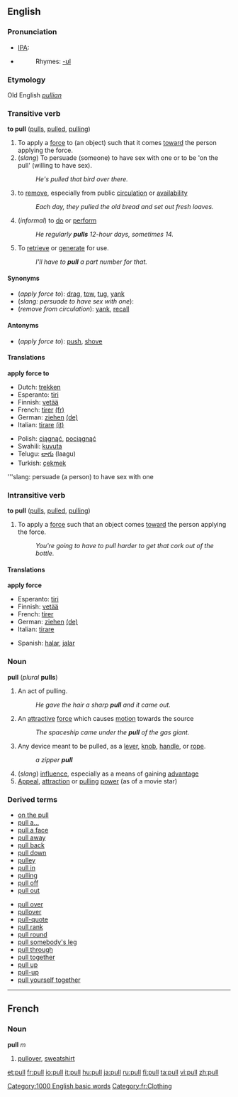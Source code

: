 ==English==

===Pronunciation===
*[[IPA]]: {{IPAchar|/p&#650;l/}}
*{{audio|en-us-pull.ogg|Audio (US)}}
*:Rhymes: [[Rhymes:English:-ʊl|-ʊl]]
===Etymology===
Old English ''[[pullian]]''
===Transitive verb===
'''to pull''' ([[pulls]], [[pulled]], [[pulling]])

#To apply a [[force]] to (an object) such that it comes [[toward]] the person applying the force.
#(''slang'') To persuade (someone) to have sex with one or to be 'on the pull' (willing to have sex).
#:''He's pulled that bird over there.''
#to [[remove]], especially from public [[circulation]] or [[availability]]
#:''Each day, they pulled the old bread and set out fresh loaves.''
#(''informal'') to [[do]] or [[perform]]
#:''He regularly '''pulls''' 12-hour days, sometimes 14.''
#To [[retrieve]] or [[generate]] for use.
#:''I'll have to '''pull''' a part number for that.''

====Synonyms====
*(''apply force to''): [[drag]], [[tow]], [[tug]], [[yank]]
*(''slang: persuade to have sex with one''):
*(''remove from circulation''): [[yank]], [[recall]]

====Antonyms====
*(''apply force to''): [[push]], [[shove]]

====Translations====

'''apply force to'''
{{top}}
*Dutch: [[trekken]]
*Esperanto: [[tiri]]
*Finnish: [[vetää]]
*French: [[tirer]] [[:fr:tirer|(fr)]]
*German: [[ziehen]] [[:de:ziehen|(de)]]
*Italian: [[tirare]] [[:it:tirare|(it)]]
{{mid}}
*Polish: [[ciągnąć]], [[pociągnąć]]
*Swahili: [[kuvuta]]
*Telugu: [[లాగు]] (laagu)
*Turkish: [[çekmek]]
{{bottom}}

'''slang: persuade (a person) to have sex with one
{{top}}
{{mid}}
{{bottom}}

===Intransitive verb===
'''to pull''' ([[pulls]], [[pulled]], [[pulling]])

#To apply a [[force]] such that an object comes [[toward]] the person applying the force.
#:''You're going to have to pull harder to get that cork out of the bottle.''

====Translations====

'''apply force'''
{{top}}
*Esperanto: [[tiri]]
*Finnish: [[vetää]]
*French: [[tirer]]
*German: [[ziehen]] [[:de:ziehen|(de)]]
*Italian: [[tirare]]
{{mid}}
{{bottom}}
*Spanish: [[halar]], [[jalar]]

===Noun===
'''pull''' (''plural'' '''pulls''')

#An act of pulling.
#:''He gave the hair a sharp '''pull''' and it came out.''
#An [[attractive]] [[force]] which causes [[motion]] towards the source
#:''The spaceship came under the '''pull''' of the gas giant.''
#Any device meant to be pulled, as a [[lever]], [[knob]], [[handle]], or [[rope]].
#:''a zipper '''pull'''''
#(''slang'') [[influence]], especially as a means of gaining [[advantage]]
#[[appeal|Appeal]], [[attraction]] or [[pulling]] [[power]] (as of a movie star)

===Derived terms===
{{top}}
*[[on the pull]]
*[[pull a|pull a...]]
*[[pull a face]]
*[[pull away]]
*[[pull back]]
*[[pull down]]
*[[pulley]]
*[[pull in]]
*[[pulling]]
*[[pull off]]
*[[pull out]]
{{mid}}
*[[pull over]]
*[[pullover]]
*[[pull-quote]]
*[[pull rank]]
*[[pull round]]
*[[pull somebody's leg]]
*[[pull through]]
*[[pull together]] 
*[[pull up]]
*[[pull-up]]
*[[pull yourself together]] 
{{bottom}}

[[Category:1000 English basic words]]

----

==French==

===Noun===
'''pull''' ''m''
# [[pullover]], [[sweatshirt]]

[[Category:fr:Clothing]]

[[et:pull]]
[[fr:pull]]
[[io:pull]]
[[it:pull]]
[[hu:pull]]
[[ja:pull]]
[[ru:pull]]
[[fi:pull]]
[[ta:pull]]
[[vi:pull]]
[[zh:pull]]